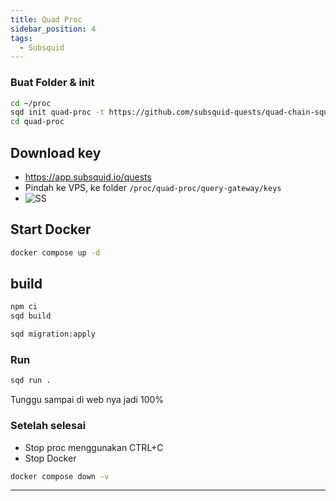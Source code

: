 ```yaml
---
title: Quad Proc
sidebar_position: 4
tags:
  - Subsquid
---
```


### Buat Folder & init

```sh filename="Node.js" copy
cd ~/proc
sqd init quad-proc -t https://github.com/subsquid-quests/quad-chain-squid
cd quad-proc
```

## Download key

- https://app.subsquid.io/quests
- Pindah ke VPS, ke folder `/proc/quad-proc/query-gateway/keys`
- ![SS](/img/squidproc.png)

## Start Docker

```sh filename="build" copy
docker compose up -d
```

## build

```sh filename="build" copy
npm ci
sqd build
```

```sh filename="migrate" copy
sqd migration:apply
```

### Run

```sh filename="run" copy
sqd run .
```

Tunggu sampai di web nya jadi 100%

### Setelah selesai
 - Stop proc menggunakan CTRL+C
 - Stop Docker

 ```sh filename="delete" copy
 docker compose down -v
 ```

 ---